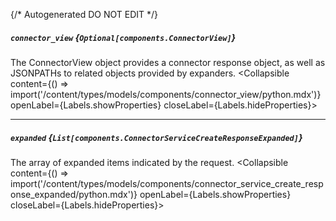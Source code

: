 {/* Autogenerated DO NOT EDIT  */}

##### `connector_view` *{`Optional[components.ConnectorView]`}*
The ConnectorView object provides a connector response object, as well as JSONPATHs to related objects provided by expanders.
<Collapsible content={() => import('/content/types/models/components/connector_view/python.mdx')} openLabel={Labels.showProperties} closeLabel={Labels.hideProperties}>
</Collapsible>

---
##### `expanded` *{`List[components.ConnectorServiceCreateResponseExpanded]`}*
The array of expanded items indicated by the request.
<Collapsible content={() => import('/content/types/models/components/connector_service_create_response_expanded/python.mdx')} openLabel={Labels.showProperties} closeLabel={Labels.hideProperties}>
</Collapsible>


